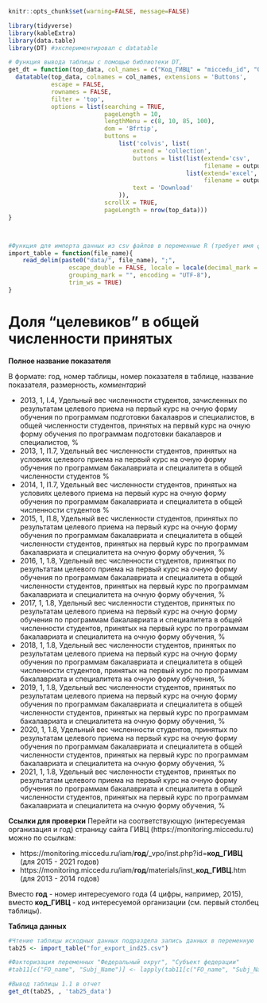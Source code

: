 
```r
knitr::opts_chunk$set(warning=FALSE, message=FALSE)
```


```r
library(tidyverse)
library(kableExtra)
library(data.table)
library(DT) #экспериментировал с datatable
```

```r
# Функция вывода таблицы с помощью библиотеки DT, 
get_dt = function(top_data, col_names = c("Код_ГИВЦ" = "miccedu_id", "Организация" = "clear_name", "2013" = "ind_2013_value", "2014" = "ind_2014_value", "2015" = "ind_2015_value", "2016" = "ind_2016_value", "2017" = "ind_2017_value", "2018" = "ind_2018_value", "2019" = "ind_2019_value", "2020" = "ind_2020_value", "2021" =  "ind_2021_value"), output_file_name) {
  datatable(top_data, colnames = col_names, extensions = 'Buttons',
            escape = FALSE,
            rownames = FALSE,
            filter = 'top',
            options = list(searching = TRUE,
                           pageLength = 10,
                           lengthMenu = c(8, 10, 85, 100),
                           dom = 'Bfrtip',
                           buttons = 
                               list('colvis', list(
                                   extend = 'collection',
                                   buttons = list(list(extend='csv',
                                                       filename = output_file_name),
                                                  list(extend='excel',
                                                       filename = output_file_name)),
                                   text = 'Download'
                               )),
                           scrollX = TRUE,
                           pageLength = nrow(top_data))) 
}



#Функция для импорта данных из csv файлов в переменные R (требует имя файла в кавычках и берет из каталока data рабочей директории проекта)
import_table = function(file_name){
    read_delim(paste0("data/", file_name), ";", 
                 escape_double = FALSE, locale = locale(decimal_mark = ",", 
                 grouping_mark = "", encoding = "UTF-8"), 
                 trim_ws = TRUE)
}
```






# Доля "целевиков" в общей численности принятых  {#ind25_info}

**Полное название показателя**

В формате: год, номер таблицы, номер показателя в таблице, название показателя, размерность, *комментарий*



* 2013,	1,	I.4,	Удельный вес численности студентов, зачисленных по результатам целевого приема на первый курс на очную форму обучения по программам подготовки бакалавров и специалистов, в общей численности студентов, принятых на первый курс на очную форму обучения по программам подготовки бакалавров и специалистов,	%
* 2013,	1,	I1.7,	Удельный вес численности студентов, принятых на условиях целевого приема на первый курс на очную форму обучения по программам бакалавриата и специалитета в общей численности студентов	%
* 2014,	1,	I1.7,	Удельный вес численности студентов, принятых на условиях целевого приема на первый курс на очную форму обучения по программам бакалавриата и специалитета в общей численности студентов	%
* 2015,	1,	I1.8,	Удельный вес численности студентов, принятых по результатам целевого приема на первый курс на очную форму обучения по программам бакалавриата и специалитета в общей численности студентов, принятых на первый курс по программам бакалавриата и специалитета на очную форму обучения,	%
* 2016, 1, 1.8, Удельный вес численности студентов, принятых по результатам целевого приема на первый курс на очную форму обучения по программам бакалавриата и специалитета в общей численности студентов, принятых на первый курс по программам бакалавриата и специалитета на очную форму обучения,	%
* 2017, 1, 1.8, Удельный вес численности студентов, принятых по результатам целевого приема на первый курс на очную форму обучения по программам бакалавриата и специалитета в общей численности студентов, принятых на первый курс по программам бакалавриата и специалитета на очную форму обучения,	%
* 2018, 1, 1.8, Удельный вес численности студентов, принятых по результатам целевого приема на первый курс на очную форму обучения по программам бакалавриата и специалитета в общей численности студентов, принятых на первый курс по программам бакалавриата и специалитета на очную форму обучения,	%
* 2019, 1, 1.8, Удельный вес численности студентов, принятых по результатам целевого приема на первый курс на очную форму обучения по программам бакалавриата и специалитета в общей численности студентов, принятых на первый курс по программам бакалавриата и специалитета на очную форму обучения,	%
* 2020, 1, 1.8, Удельный вес численности студентов, принятых по результатам целевого приема на первый курс на очную форму обучения по программам бакалавриата и специалитета в общей численности студентов, принятых на первый курс по программам бакалавриата и специалитета на очную форму обучения,	%
* 2021, 1, 1.8, Удельный вес численности студентов, принятых по результатам целевого приема на первый курс на очную форму обучения по программам бакалавриата и специалитета в общей численности студентов, принятых на первый курс по программам бакалавриата и специалитета на очную форму обучения,	%


**Ссылки для проверки**
Перейти на соответствующую (интересуемая организация и год) страницу сайта ГИВЦ (https://monitoring.miccedu.ru) можно по ссылкам:

* https://monitoring.miccedu.ru/iam/**год**/_vpo/inst.php?id=**код_ГИВЦ** (для 2015 - 2021 годов)
* https://monitoring.miccedu.ru/iam/**год**/materials/inst_**код_ГИВЦ**.htm (для 2013 - 2014 годов)

Вместо **год** - номер интересуемого года (4 цифры, например, 2015), вместо **код_ГИВЦ** - код интересуемой организации (см. первый столбец таблицы).



**Таблица данных**

```r
#Чтение таблицы исходных данных подраздела запись данных в переменную
tab25 <- import_table("for_export_ind25.csv")

#Факторизация переменных "Федеральный округ", "Субъект федерации"
#tab11[c("FO_name", "Subj_Name")] <- lapply(tab11[c("FO_name", "Subj_Name")] , factor)

```




```r
#Вывод таблицы 1.1 в отчет
get_dt(tab25, , 'tab25_data')
```




